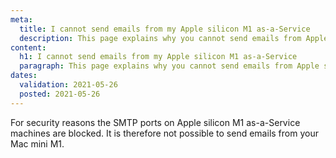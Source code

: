 ```yaml
---
meta:
  title: I cannot send emails from my Apple silicon M1 as-a-Service
  description: This page explains why you cannot send emails from Apple silicon M1 as-a-Service
content:
  h1: I cannot send emails from my Apple silicon M1 as-a-Service
  paragraph: This page explains why you cannot send emails from Apple silicon M1 as-a-Service
dates:
  validation: 2021-05-26
  posted: 2021-05-26
---
```


For security reasons the SMTP ports on Apple silicon M1 as-a-Service machines are blocked. It is therefore not possible to send emails from your Mac mini M1.
